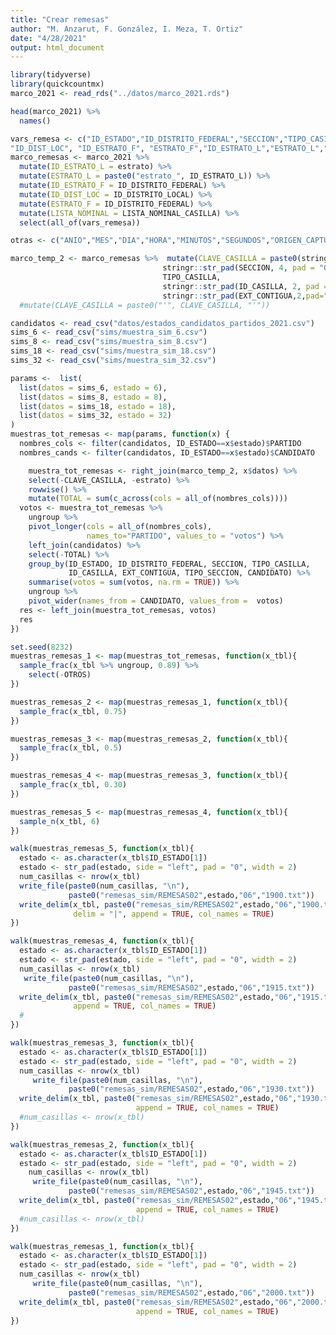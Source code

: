```yaml
---
title: "Crear remesas"
author: "M. Anzarut, F. González, I. Meza, T. Ortiz"
date: "4/28/2021"
output: html_document
---
```


```r
library(tidyverse)
library(quickcountmx)
marco_2021 <- read_rds("../datos/marco_2021.rds")
```

```r
head(marco_2021) %>% 
  names()
```

```r
vars_remesa <- c("ID_ESTADO","ID_DISTRITO_FEDERAL","SECCION","TIPO_CASILLA", "ID_CASILLA","EXT_CONTIGUA","TIPO_SECCION","LISTA_NOMINAL","ID_MUNICIPIO",
"ID_DIST_LOC", "ID_ESTRATO_F", "ESTRATO_F","ID_ESTRATO_L","ESTRATO_L","ID_AREA_RESPONSABILIDAD")
marco_remesas <- marco_2021 %>% 
  mutate(ID_ESTRATO_L = estrato) %>% 
  mutate(ESTRATO_L = paste0("estrato_", ID_ESTRATO_L)) %>% 
  mutate(ID_ESTRATO_F = ID_DISTRITO_FEDERAL) %>% 
  mutate(ID_DIST_LOC = ID_DISTRITO_LOCAL) %>% 
  mutate(ESTRATO_F = ID_DISTRITO_FEDERAL) %>% 
  mutate(LISTA_NOMINAL = LISTA_NOMINAL_CASILLA) %>% 
  select(all_of(vars_remesa))
```

```r
otras <- c("ANIO","MES","DIA","HORA","MINUTOS","SEGUNDOS","ORIGEN_CAPTURA","MODIFICADO")
```


```r
marco_temp_2 <- marco_remesas %>%  mutate(CLAVE_CASILLA = paste0(stringr::str_pad(ID_ESTADO, 2, pad = "0"),
                                  stringr::str_pad(SECCION, 4, pad = "0"),
                                  TIPO_CASILLA,
                                  stringr::str_pad(ID_CASILLA, 2, pad = "0"),
                                  stringr::str_pad(EXT_CONTIGUA,2,pad="0")))# %>% 
  #mutate(CLAVE_CASILLA = paste0("'", CLAVE_CASILLA, "'"))
```


```r
candidatos <- read_csv("datos/estados_candidatos_partidos_2021.csv")
sims_6 <- read_csv("sims/muestra_sim_6.csv")
sims_8 <- read_csv("sims/muestra_sim_8.csv")
sims_18 <- read_csv("sims/muestra_sim_18.csv")
sims_32 <- read_csv("sims/muestra_sim_32.csv")
```


```r
params <-  list(
  list(datos = sims_6, estado = 6),
  list(datos = sims_8, estado = 8),
  list(datos = sims_18, estado = 18),
  list(datos = sims_32, estado = 32)
)
muestras_tot_remesas <- map(params, function(x) {
  nombres_cols <- filter(candidatos, ID_ESTADO==x$estado)$PARTIDO
  nombres_cands <- filter(candidatos, ID_ESTADO==x$estado)$CANDIDATO

    muestra_tot_remesas <- right_join(marco_temp_2, x$datos) %>% 
    select(-CLAVE_CASILLA, -estrato) %>% 
    rowwise() %>% 
    mutate(TOTAL = sum(c_across(cols = all_of(nombres_cols))))
  votos <- muestra_tot_remesas %>% 
    ungroup %>% 
    pivot_longer(cols = all_of(nombres_cols), 
                 names_to="PARTIDO", values_to = "votos") %>% 
    left_join(candidatos) %>% 
    select(-TOTAL) %>% 
    group_by(ID_ESTADO, ID_DISTRITO_FEDERAL, SECCION, TIPO_CASILLA, 
             ID_CASILLA, EXT_CONTIGUA, TIPO_SECCION, CANDIDATO) %>% 
    summarise(votos = sum(votos, na.rm = TRUE)) %>% 
    ungroup %>% 
    pivot_wider(names_from = CANDIDATO, values_from =  votos)
  res <- left_join(muestra_tot_remesas, votos)
  res
})
```


```r
set.seed(8232)
muestras_remesas_1 <- map(muestras_tot_remesas, function(x_tbl){
  sample_frac(x_tbl %>% ungroup, 0.89) %>% 
    select(-OTROS)
})

muestras_remesas_2 <- map(muestras_remesas_1, function(x_tbl){
  sample_frac(x_tbl, 0.75) 
})

muestras_remesas_3 <- map(muestras_remesas_2, function(x_tbl){
  sample_frac(x_tbl, 0.5)
})

muestras_remesas_4 <- map(muestras_remesas_3, function(x_tbl){
  sample_frac(x_tbl, 0.30)
})

muestras_remesas_5 <- map(muestras_remesas_4, function(x_tbl){
  sample_n(x_tbl, 6)
})
```

```r
walk(muestras_remesas_5, function(x_tbl){
  estado <- as.character(x_tbl$ID_ESTADO[1])
  estado <- str_pad(estado, side = "left", pad = "0", width = 2)
  num_casillas <- nrow(x_tbl)
  write_file(paste0(num_casillas, "\n"),
             paste0("remesas_sim/REMESAS02",estado,"06","1900.txt"))
  write_delim(x_tbl, paste0("remesas_sim/REMESAS02",estado,"06","1900.txt"), 
              delim = "|", append = TRUE, col_names = TRUE)
})

walk(muestras_remesas_4, function(x_tbl){
  estado <- as.character(x_tbl$ID_ESTADO[1])
  estado <- str_pad(estado, side = "left", pad = "0", width = 2)
  num_casillas <- nrow(x_tbl)
   write_file(paste0(num_casillas, "\n"),
             paste0("remesas_sim/REMESAS02",estado,"06","1915.txt"))
  write_delim(x_tbl, paste0("remesas_sim/REMESAS02",estado,"06","1915.txt"), delim = "|",
              append = TRUE, col_names = TRUE)
  #
})

walk(muestras_remesas_3, function(x_tbl){
  estado <- as.character(x_tbl$ID_ESTADO[1])
  estado <- str_pad(estado, side = "left", pad = "0", width = 2)
  num_casillas <- nrow(x_tbl)
     write_file(paste0(num_casillas, "\n"),
             paste0("remesas_sim/REMESAS02",estado,"06","1930.txt"))
  write_delim(x_tbl, paste0("remesas_sim/REMESAS02",estado,"06","1930.txt"), delim = "|",
                            append = TRUE, col_names = TRUE)
  #num_casillas <- nrow(x_tbl)
})

walk(muestras_remesas_2, function(x_tbl){
  estado <- as.character(x_tbl$ID_ESTADO[1])
  estado <- str_pad(estado, side = "left", pad = "0", width = 2)
    num_casillas <- nrow(x_tbl)
     write_file(paste0(num_casillas, "\n"),
             paste0("remesas_sim/REMESAS02",estado,"06","1945.txt"))
  write_delim(x_tbl, paste0("remesas_sim/REMESAS02",estado,"06","1945.txt"), delim = "|",
                            append = TRUE, col_names = TRUE)
  #num_casillas <- nrow(x_tbl)
})

walk(muestras_remesas_1, function(x_tbl){
  estado <- as.character(x_tbl$ID_ESTADO[1])
  estado <- str_pad(estado, side = "left", pad = "0", width = 2)
  num_casillas <- nrow(x_tbl)
     write_file(paste0(num_casillas, "\n"),
             paste0("remesas_sim/REMESAS02",estado,"06","2000.txt"))
  write_delim(x_tbl, paste0("remesas_sim/REMESAS02",estado,"06","2000.txt"), delim = "|",
                            append = TRUE, col_names = TRUE)
})
```

